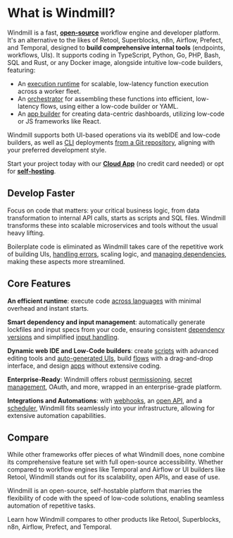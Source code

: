 
# What is Windmill?

Windmill is a fast, **<a href="https://github.com/windmill-labs/windmill">open-source</a>** workflow engine and developer platform. It's an alternative to the likes of Retool, Superblocks, n8n, Airflow, Prefect, and Temporal, designed to **build comprehensive internal tools** (endpoints, workflows, UIs). It supports coding in TypeScript, Python, Go, PHP, Bash, SQL and Rust, or any Docker image, alongside intuitive low-code builders, featuring:

- An [execution runtime](./script_editor/index.mdx) for scalable, low-latency function execution across a worker fleet.
- An [orchestrator](./flows/1_flow_editor.mdx) for assembling these functions into efficient, low-latency flows, using either a low-code builder or YAML.
- An [app builder](./apps/0_app_editor/index.mdx) for creating data-centric dashboards, utilizing low-code or JS frameworks like React.

Windmill supports both UI-based operations via its webIDE and low-code builders, as well as [CLI](./advanced/3_cli/index.mdx) deployments [from a Git repository](./advanced/11_git_sync/index.mdx), aligning with your preferred development style.

Start your project today with our **<a href="https://app.windmill.dev/" rel="nofollow" >Cloud App</a>** (no credit card needed) or opt for **<a href="/docs/advanced/self_host" >self-hosting</a>**.

## Develop Faster

Focus on code that matters: your critical business logic, from data transformation to internal API calls, starts as scripts and SQL files. Windmill transforms these into scalable microservices and tools without the usual heavy lifting.

Boilerplate code is eliminated as Windmill takes care of the repetitive work of building UIs, [handling errors](./core_concepts/10_error_handling/index.mdx), scaling logic, and [managing dependencies](./advanced/6_imports/index.mdx), making these aspects more streamlined.

<div className="grid grid-cols-2 gap-6 mb-4">
	<DocCard
		title="Getting Started"
		description="Get started in 30 seconds."
		href="/docs/getting_started/how_to_use_windmill"
		Icon={Play}
	/>
	<DocCard
		title="Note of Intent"
		description="The why and how of Windmill."
		href="/docs/misc/note_of_intent"
		Icon={Book}
	/>
</div>

## Core Features

**An efficient runtime**: execute code [across languages](./getting_started/0_scripts_quickstart/index.mdx) with minimal overhead and instant starts.

**Smart dependency and input management**: automatically generate lockfiles and input specs from your code, ensuring consistent [dependency versions](./advanced/6_imports/index.mdx) and simplified [input handling](./core_concepts/13_json_schema_and_parsing/index.mdx).

**Dynamic web IDE and Low-Code builders**: create [scripts](./script_editor/index.mdx) with advanced editing tools and [auto-generated UIs](./core_concepts/6_auto_generated_uis/index.mdx), build [flows](./flows/1_flow_editor.mdx) with a drag-and-drop interface, and design [apps](./apps/0_app_editor/index.mdx) without extensive coding.

**Enterprise-Ready**: Windmill offers robust [permissioning](./core_concepts/16_roles_and_permissions/index.mdx), [secret management](./core_concepts/2_variables_and_secrets/index.mdx), OAuth, and more, wrapped in an enterprise-grade platform.

**Integrations and Automations**: with [webhooks](./core_concepts/4_webhooks/index.mdx), an [open API](https://app.windmill.dev/openapi.html), and a [scheduler](./core_concepts/1_scheduling/index.mdx), Windmill fits seamlessly into your infrastructure, allowing for extensive automation capabilities.

<div className="grid grid-cols-2 gap-6 mb-4">
	<DocCard
		title="Core Concepts"
		description="Learn about Windmill's core concepts in depth."
		href="/docs/getting_started/scripts_quickstart"
	/>
	<DocCard
		title="Enterprise"
		description="Learn how to run Windmill in an enterprise environment."
		href="/docs/misc/plans_details"
		color="teal"
	/>
</div>

## Compare

While other frameworks offer pieces of what Windmill does, none combine its comprehensive feature set with full open-source accessibility. Whether compared to workflow engines like Temporal and Airflow or UI builders like Retool, Windmill stands out for its scalability, open APIs, and ease of use.

Windmill is an open-source, self-hostable platform that marries the flexibility of code with the speed of low-code solutions, enabling seamless automation of repetitive tasks.

Learn how Windmill compares to other products like Retool, Superblocks, n8n, Airflow, Prefect, and Temporal.

<div className="grid grid-cols-2 gap-6 mb-4">
	<DocCard
		title="Benchmarks"
		description="Windmill has about the same performance as AWS Lambda for heavier workloads, but it is slower on cold starts for medium compute."
		href="/docs/misc/benchmarks"
	/>
	<DocCard
		title="Windmill Compared to Peers"
		description="See where Windmill sits in the market of workflow engines and compares to its peers."
		href="/docs/compared_to/peers"
	/>
</div>
